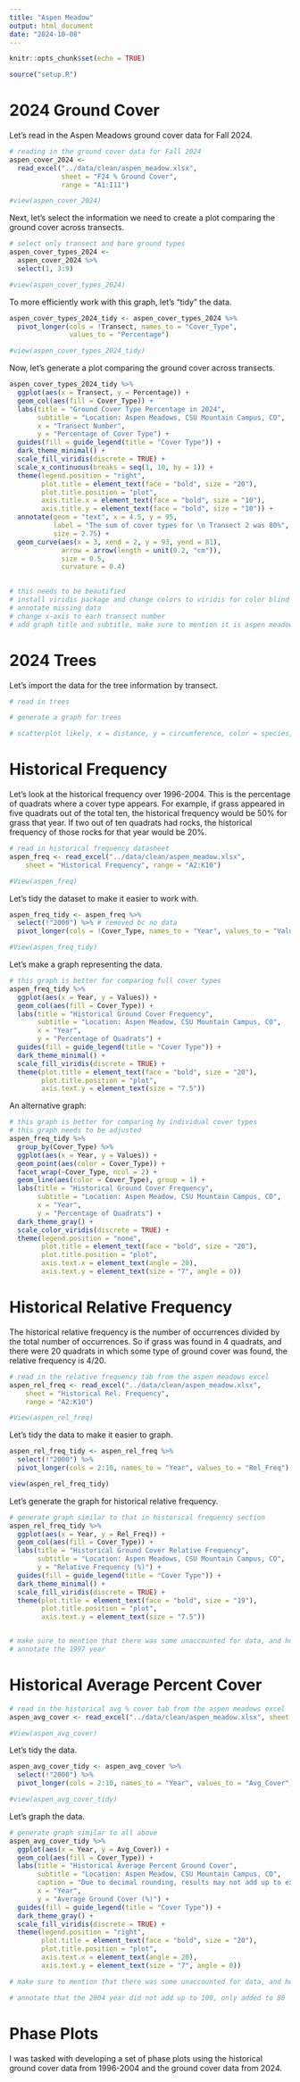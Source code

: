 ```yaml
---
title: "Aspen Meadow"
output: html_document
date: "2024-10-08"
---
```


```r
knitr::opts_chunk$set(echo = TRUE)
```

```r
source("setup.R")
```

# 2024 Ground Cover

Let's read in the Aspen Meadows ground cover data for Fall 2024.

```r
# reading in the ground cover data for Fall 2024
aspen_cover_2024 <- 
  read_excel("../data/clean/aspen_meadow.xlsx", 
             sheet = "F24 % Ground Cover",
             range = "A1:I11")

#view(aspen_cover_2024)
```

Next, let's select the information we need to create a plot comparing the ground cover across transects.

```r
# select only transect and bare ground types
aspen_cover_types_2024 <-
  aspen_cover_2024 %>%
  select(1, 3:9)

#view(aspen_cover_types_2024)
```

To more efficiently work with this graph, let's "tidy" the data.

```r
aspen_cover_types_2024_tidy <- aspen_cover_types_2024 %>%
  pivot_longer(cols = !Transect, names_to = "Cover_Type", 
               values_to = "Percentage")

#view(aspen_cover_types_2024_tidy)
```

Now, let's generate a plot comparing the ground cover across transects.

```r
aspen_cover_types_2024_tidy %>%
  ggplot(aes(x = Transect, y = Percentage)) +
  geom_col(aes(fill = Cover_Type)) +
  labs(title = "Ground Cover Type Percentage in 2024",
       subtitle = "Location: Aspen Meadows, CSU Mountain Campus, CO",
       x = "Transect Number",
       y = "Percentage of Cover Type") +
  guides(fill = guide_legend(title = "Cover Type")) +
  dark_theme_minimal() +
  scale_fill_viridis(discrete = TRUE) +
  scale_x_continuous(breaks = seq(1, 10, by = 1)) +
  theme(legend.position = "right",
        plot.title = element_text(face = "bold", size = "20"),
        plot.title.position = "plot",
        axis.title.x = element_text(face = "bold", size = "10"),
        axis.title.y = element_text(face = "bold", size = "10")) +
  annotate(geom = "text", x = 4.5, y = 95,
           label = "The sum of cover types for \n Transect 2 was 80%",
           size = 2.75) +
  geom_curve(aes(x = 3, xend = 2, y = 93, yend = 81),
             arrow = arrow(length = unit(0.2, "cm")),
             size = 0.5,
             curvature = 0.4)
  

# this needs to be beautified
# install viridis package and change colors to viridis for color blind
# annotate missing data
# change x-axis to each transect number
# add graph title and subtitle, make sure to mention it is aspen meadows
```

# 2024 Trees

Let's import the data for the tree information by transect.

```r
# read in trees
```

```r
# generate a graph for trees

# scatterplot likely, x = distance, y = circumference, color = species, facet_grid by transect
```

# Historical Frequency

Let's look at the historical frequency over 1996-2004. This is the percentage of quadrats where a cover type appears. For example, if grass appeared in five quadrats out of the total ten, the historical frequency would be 50% for grass that year. If two out of ten quadrats had rocks, the historical frequency of those rocks for that year would be 20%.

```r
# read in historical frequency datasheet
aspen_freq <- read_excel("../data/clean/aspen_meadow.xlsx", 
    sheet = "Historical Frequency", range = "A2:K10")

#View(aspen_freq)
```

Let's tidy the dataset to make it easier to work with.

```r
aspen_freq_tidy <- aspen_freq %>%
  select(!"2000") %>% # removed bc no data
  pivot_longer(cols = !Cover_Type, names_to = "Year", values_to = "Values")

#View(aspen_freq_tidy)
```

Let's make a graph representing the data.

```r
# this graph is better for comparing full cover types
aspen_freq_tidy %>%
  ggplot(aes(x = Year, y = Values)) +
  geom_col(aes(fill = Cover_Type)) +
  labs(title = "Historical Ground Cover Frequency",
       subtitle = "Location: Aspen Meadow, CSU Mountain Campus, CO",
       x = "Year",
       y = "Percentage of Quadrats") +
  guides(fill = guide_legend(title = "Cover Type")) +
  dark_theme_minimal() +
  scale_fill_viridis(discrete = TRUE) +
  theme(plot.title = element_text(face = "bold", size = "20"),
        plot.title.position = "plot", 
        axis.text.y = element_text(size = "7.5"))
```

An alternative graph:

```r
# this graph is better for comparing by individual cover types
# this graph needs to be adjusted
aspen_freq_tidy %>%
  group_by(Cover_Type) %>%
  ggplot(aes(x = Year, y = Values)) +
  geom_point(aes(color = Cover_Type)) +
  facet_wrap(~Cover_Type, ncol = 2) +
  geom_line(aes(color = Cover_Type), group = 1) +
  labs(title = "Historical Ground Cover Frequency",
       subtitle = "Location: Aspen Meadow, CSU Mountain Campus, CO",
       x = "Year",
       y = "Percentage of Quadrats") +
  dark_theme_gray() +
  scale_color_viridis(discrete = TRUE) +
  theme(legend.position = "none",
        plot.title = element_text(face = "bold", size = "20"),
        plot.title.position = "plot", 
        axis.text.x = element_text(angle = 20),
        axis.text.y = element_text(size = "7", angle = 0))
```

# Historical Relative Frequency

The historical relative frequency is the number of occurrences divided by the total number of occurrences. So if grass was found in 4 quadrats, and there were 20 quadrats in which some type of ground cover was found, the relative frequency is 4/20.

```r
# read in the relative frequency tab from the aspen meadows excel
aspen_rel_freq <- read_excel("../data/clean/aspen_meadow.xlsx", 
    sheet = "Historical Rel. Frequency", 
    range = "A2:K10")

#View(aspen_rel_freq)
```

Let's tidy the data to make it easier to graph.

```r
aspen_rel_freq_tidy <- aspen_rel_freq %>%
  select(!"2000") %>%
  pivot_longer(cols = 2:10, names_to = "Year", values_to = "Rel_Freq")

view(aspen_rel_freq_tidy)
```

Let's generate the graph for historical relative frequency.

```r
# generate graph similar to that in historical frequency section
aspen_rel_freq_tidy %>%
  ggplot(aes(x = Year, y = Rel_Freq)) +
  geom_col(aes(fill = Cover_Type)) +
  labs(title = "Historical Ground Cover Relative Frequency",
       subtitle = "Location: Aspen Meadows, CSU Mountain Campus, CO",
       y = "Relative Frequency (%)") +
  guides(fill = guide_legend(title = "Cover Type")) +
  dark_theme_minimal() +
  scale_fill_viridis(discrete = TRUE) +
  theme(plot.title = element_text(face = "bold", size = "19"),
        plot.title.position = "plot", 
        axis.text.y = element_text(size = "7.5"))


# make sure to mention that there was some unaccounted for data, and how that affected calculations
# annotate the 1997 year
```

# Historical Average Percent Cover

```r
# read in the historical avg % cover tab from the aspen meadows excel
aspen_avg_cover <- read_excel("../data/clean/aspen_meadow.xlsx", sheet = "Historical Avg % Cover", range = "A2:K10")

#View(aspen_avg_cover)
```

Let's tidy the data.

```r
aspen_avg_cover_tidy <- aspen_avg_cover %>%
  select(!"2000") %>%
  pivot_longer(cols = 2:10, names_to = "Year", values_to = "Avg_Cover") 

#view(aspen_avg_cover_tidy)
```

Let's graph the data.

```r
# generate graph similar to all above
aspen_avg_cover_tidy %>%
  ggplot(aes(x = Year, y = Avg_Cover)) +
  geom_col(aes(fill = Cover_Type)) +
  labs(title = "Historical Average Percent Ground Cover",
       subtitle = "Location: Aspen Meadow, CSU Mountain Campus, CO",
       caption = "Due to decimal rounding, results may not add up to exactly 100%",
       x = "Year",
       y = "Average Ground Cover (%)") +
  guides(fill = guide_legend(title = "Cover Type")) +
  dark_theme_gray() +
  scale_fill_viridis(discrete = TRUE) +
  theme(legend.position = "right",
        plot.title = element_text(face = "bold", size = "20"),
        plot.title.position = "plot", 
        axis.text.x = element_text(angle = 20),
        axis.text.y = element_text(size = "7", angle = 0))

# make sure to mention that there was some unaccounted for data, and how that affected calculations

# annotate that the 2004 year did not add up to 100, only added to 80
```

# Phase Plots

I was tasked with developing a set of phase plots using the historical ground cover data from 1996-2004 and the ground cover data from 2024.
